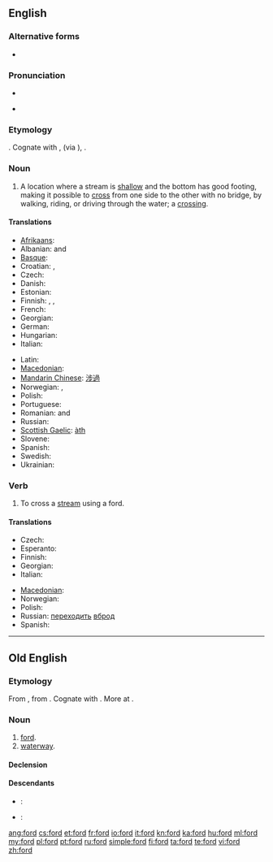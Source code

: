 {{also|Ford|FORD|-ford|förd}}
==English==
{{wikipedia|dab=ford (disambiguation)|ford}}

===Alternative forms===
* {{l|en|foorth}} {{qualifier|obsolete, ''{{defdate|14ᵗʰ C.}}''}}

===Pronunciation===
* {{IPA|/foʊɹd/|/fɔːɹd/}}
* {{audio|en-us-ford.ogg|Audio (US)}}
*: {{rhymes|ɔː(r)d}}

===Etymology===
{{etyl|ang}} {{term|ford#Old English|ford}}. Cognate with {{en}} {{term|firth|lang=en}}, {{term|fjord|lang=en}} (via {{non}}), {{de}} {{term|Furt|lang=de}}.

===Noun===
{{en-noun}}

# A location where a stream is [[shallow]] and the bottom has good footing, making it possible to [[cross]] from one side to the other with no bridge, by walking, riding, or driving through the water; a [[crossing]].

====Translations====
{{trans-top|crossing}}
* [[Afrikaans]]: {{t|af|drif}}
* Albanian: {{t|sq|va}} {{f}} and {{m}}
* [[Basque]]: {{t|eu|ibi}}
* Croatian: {{t+|hr|gaz|m}}, {{t+|hr|brod|m}}
* Czech: {{t+|cs|brod|m}}
* Danish: {{t-|da|vadested|n}}
* Estonian: {{t+|et|koolmekoht}}
* Finnish: {{t+|fi|kahlaamo}}, {{t-|fi|kahlauspaikka}}, {{t-|fi|kahluupaikka}}
* French: {{t+|fr|gué|m}}
* Georgian: {{t|ka|ფონი|sc=Geor|xs=Georgian}}
* German: {{t+|de|Furt|f}}
* Hungarian: {{t+|hu|gázló}}
* Italian: {{t-|it|guado|m}}
{{trans-mid}}
* Latin: {{t-|la|vadum|n}}
* [[Macedonian]]: {{t-|mk|брод|m|tr=brod}}
* [[Mandarin Chinese]]: [[涉過]]
* Norwegian: {{t|no|vadeplass|m}}, {{t|no|vadested|n}}
* Polish: {{t+|pl|bród|m}}
* Portuguese: {{t+|pt|vau}}
* Romanian: {{t|ro|vad}} {{f}} and {{m}}
* Russian: {{t+|ru|брод|tr=brod|m}}
* [[Scottish Gaelic]]: [[àth]] {{m}}
* Slovene: {{t-|sl|brod|m}}
* Spanish: {{t-|es|vado|m}}
* Swedish: {{t-|sv|vadställe|n}}
* Ukrainian: {{t+|uk|брід|tr=brid|xs=Ukrainian}}
{{trans-bottom}}

===Verb===
{{en-verb}}

# To cross a [[stream]] using a ford.

====Translations====
{{trans-top|to cross a stream}}
* Czech: {{t|cs|přebrodit}}
* Esperanto: {{t-|eo|travadi|xs=Esperanto}}
* Finnish: {{t-|fi|kahlata}}
* Georgian: {{t|ka|ფონზე გასვლა|sc=Geor|xs=Georgian}}
* Italian: {{t+|it|guadare}}
{{trans-mid}}
* [[Macedonian]]: {{t|mk|броди|tr=bródi}}
* Norwegian: {{t-|no|vade}}
* Polish: {{t+|pl|przeprawić}}
* Russian: [[переходить]] [[вброд]]
* Spanish: {{t-|es|vadear}}
{{trans-bottom}}

----

==Old English==

===Etymology===
From {{proto|Germanic|furduz|crossing, ford|lang=ang}}, from {{proto|Indo-European|per-|to ferry, put across|lang=ang}}. Cognate with {{etyl|osx|-}} {{term|ford||ford|lang=osx}}. More at {{l|en|fare}}.

===Noun===
{{ang-noun|g=m}}

# [[#English|ford]].
# [[waterway]].

====Declension====
{{ang-decl-noun-u-m|ford}}

====Descendants====
* {{etyl|enm|-}}: {{l|enm|ford}}
* {{etyl|en|-}}: {{l|en|ford}}

[[ang:ford]]
[[cs:ford]]
[[et:ford]]
[[fr:ford]]
[[io:ford]]
[[it:ford]]
[[kn:ford]]
[[ka:ford]]
[[hu:ford]]
[[ml:ford]]
[[my:ford]]
[[pl:ford]]
[[pt:ford]]
[[ru:ford]]
[[simple:ford]]
[[fi:ford]]
[[ta:ford]]
[[te:ford]]
[[vi:ford]]
[[zh:ford]]